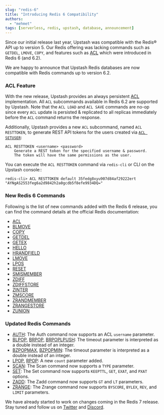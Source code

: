 ```yaml
---
slug: "redis-6"
title: "Introducing Redis 6 Compatibility"
authors:
  - "mehmet"
tags: [serverless, redis, upstash, database, announcement]
---
```


Since our initial release last year, Upstash was compatible with the Redis® API up to version 5. Our Redis offering was lacking
commands such as `GETDEL`, `LMOVE`, `COPY`, and features such as [ACL](https://redis.io/docs/manual/security/acl/)
which were introduced in Redis 6 (and 6.2).

We are happy to announce that Upstash Redis databases are now compatible with Redis commands up to version 6.2.

### ACL Feature

With the new release, Upstash provides an always persistent [ACL](https://redis.io/docs/manual/security/acl/) implementation.
All `ACL` subcommands available in Redis 6.2 are supported by Upstash. Note that the `ACL LOAD` and `ACL SAVE` commands are no-op
since every `ACL` update is persisted & replicated to all replicas immediately before the `ACL` command returns the response.

Additionally, Upstash provides a new `ACL` subcommand, named `ACL RESTTOKEN`, to generate REST API tokens for the
users created via [`ACL SETUSER`](https://redis.io/commands/acl-setuser/):

```
ACL RESTTOKEN <username> <password>
    Generate a REST token for the specified username & password.
    The token will have the same permissions as the user.
```

You can execute the `ACL RESTTOKEN` command via `redis-cli` or CLI on the Upstash console::

```shell
redis-cli> ACL RESTTOKEN default 35fedg8xyu907d84af29222ert
"AYNgAS2553feg6a2d9842h2a0gcdb5f8efe9934DQ="
```

### New Redis 6 Commands

Following is the list of new commands added with the Redis 6 release, you can find the command details
at the official Redis documentation:

- [ACL](https://redis.io/commands/acl/)
- [BLMOVE](https://redis.io/commands/blmove/)
- [COPY](https://redis.io/commands/copy/)
- [GETDEL](https://redis.io/commands/getdel/)
- [GETEX](https://redis.io/commands/getex/)
- [HELLO](https://redis.io/commands/hello/)
- [HRANDFIELD](https://redis.io/commands/hrandfield/)
- [LMOVE](https://redis.io/commands/lmove/)
- [LPOS](https://redis.io/commands/lpos/)
- [RESET](https://redis.io/commands/reset/)
- [SMISMEMBER](https://redis.io/commands/smismember/)
- [ZDIFF](https://redis.io/commands/zdiff/)
- [ZDIFFSTORE](https://redis.io/commands/zdiffstore/)
- [ZINTER](https://redis.io/commands/zinter/)
- [ZMSCORE](https://redis.io/commands/zmscore/)
- [ZRANDMEMBER](https://redis.io/commands/zrandmember/)
- [ZRANGESTORE](https://redis.io/commands/zrangestore/)
- [ZUNION](https://redis.io/commands/zunion/)

### Updated Redis Commands

- [AUTH](https://redis.io/commands/auth/): The Auth command now supports an ACL `username` parameter.
- [BLPOP](https://redis.io/commands/blpop/), [BRPOP](https://redis.io/commands/brpop/), [BRPOPLPUSH](https://redis.io/commands/brpoplpush/):
  The timeout parameter is interpreted as a double instead of an integer.
- [BZPOPMAX](https://redis.io/commands/bzpopmax/), [BZPOPMIN](https://redis.io/commands/bzpopmin/):
  The timeout parameter is interpreted as a double instead of an integer.
- [LPOP](https://redis.io/commands/lpop/), [RPOP](https://redis.io/commands/rpop/): A new `count` parameter added.
- [SCAN](https://redis.io/commands/scan/): The Scan command now supports a `TYPE` parameter.
- [SET](https://redis.io/commands/set/): The Set command now supports `KEEPTTL`, `GET`, `EXAT`, and `PXAT` options.
- [ZADD](https://redis.io/commands/zadd/): The Zadd command now supports `GT` and `LT` parameters.
- [ZRANGE](https://redis.io/commands/zrange/): The Zrange command now supports `BYSCORE`, `BYLEX`, `REV`, and `LIMIT` parameters.

We have already started to work on changes coming in the Redis 7 release. Stay tuned and follow us on [Twitter](https://twitter.com/upstash)
and [Discord](https://discord.gg/w9SenAtbme).